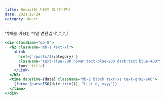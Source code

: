 ```yaml
---
title: Recoil을 사용한 앱 테마변경
date: 2021-12-24
category: React
---
```


넥제를 이용한 파일 변환입니당당당

```jsx
<div className="mb-8">
  <h2 className="mb-1 text-xl">
    <Link
      href={`/posts/${category}`}
      className="text-blue-700 hover:text-blue-900 dark:text-blue-400">
      {post.title}
    </Link>
  </h2>
  <time dateTime={date} className="mb-2 block text-xs text-gray-600">
    {format(parseISO(date.trim()), "LLLL d, yyyy")}
  </time>
</div>
```
